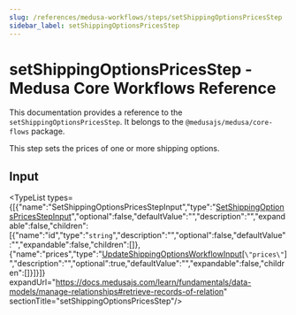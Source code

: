 ```yaml
---
slug: /references/medusa-workflows/steps/setShippingOptionsPricesStep
sidebar_label: setShippingOptionsPricesStep
---
```



# setShippingOptionsPricesStep - Medusa Core Workflows Reference

This documentation provides a reference to the `setShippingOptionsPricesStep`. It belongs to the `@medusajs/medusa/core-flows` package.

This step sets the prices of one or more shipping options.

## Input

<TypeList types={[{"name":"SetShippingOptionsPricesStepInput","type":"[SetShippingOptionsPricesStepInput](../../../../types/core_flows.SetShippingOptionsPricesStepInput/page.mdx)","optional":false,"defaultValue":"","description":"","expandable":false,"children":[{"name":"id","type":"`string`","description":"","optional":false,"defaultValue":"","expandable":false,"children":[]},{"name":"prices","type":"[UpdateShippingOptionsWorkflowInput](../../../../../types/WorkflowTypes/FulfillmentWorkflow/interfaces/types.WorkflowTypes.FulfillmentWorkflow.UpdateShippingOptionsWorkflowInput/page.mdx)[`\"prices\"`]","description":"","optional":true,"defaultValue":"","expandable":false,"children":[]}]}]} expandUrl="https://docs.medusajs.com/learn/fundamentals/data-models/manage-relationships#retrieve-records-of-relation" sectionTitle="setShippingOptionsPricesStep"/>
